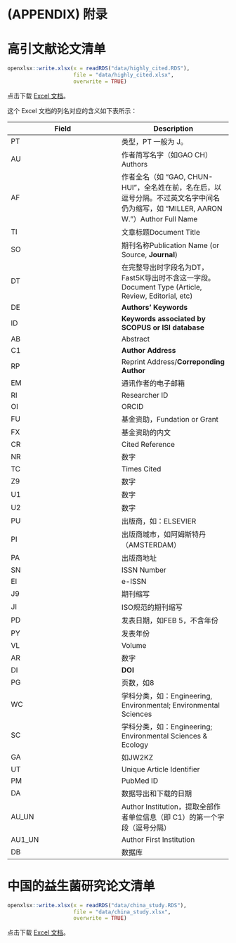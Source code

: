 \cleardoublepage 

# (APPENDIX) 附录 {-}


# 高引文献论文清单 {#highly-cite-xlsx}

```r
openxlsx::write.xlsx(x = readRDS("data/highly_cited.RDS"),
                     file = "data/highly_cited.xlsx",
                     overwrite = TRUE)
```

点击下载 [Excel 文档](./data/highly_cited.xlsx)。

这个 Excel 文档的列名对应的含义如下表所示：

Field |	Description
---------|---------
PT |   类型，PT 一般为 J。
AU |	作者简写名字（如GAO CH）Authors
AF |    作者全名（如 “GAO, CHUN-HUI”，全名姓在前，名在后，以逗号分隔。不过英文名字中间名仍为缩写，如 “MILLER, AARON W.”）Author Full Name
TI |	文章标题Document Title
SO |	期刊名称Publication Name (or Source, **Journal**)
DT |	在完整导出时字段名为DT，Fast5K导出时不含这一字段。Document Type (Article, Review, Editorial, etc)
DE |	**Authors’ Keywords**
ID |	**Keywords associated by SCOPUS or ISI database**
AB |	Abstract
C1 |	**Author Address**
RP |	Reprint Address/**Correponding Author**
EM | 通讯作者的电子邮箱
RI |  Researcher ID
OI |  ORCID
FU |  基金资助，Fundation or Grant
FX | 基金资助的内文
CR |  Cited Reference
NR | 数字
TC |	Times Cited
Z9 | 数字
U1 | 数字
U2 | 数字
PU | 出版商，如：ELSEVIER
PI | 出版商城市，如阿姆斯特丹（AMSTERDAM）
PA | 出版商地址
SN |  ISSN Number
EI | e-ISSN
J9 |  期刊缩写
JI |  ISO规范的期刊缩写
PD |  发表日期，如FEB 5，不含年份
PY |  发表年份
VL | Volume
AR | 数字
DI |  **DOI**
PG | 页数，如8
WC |  学科分类，如：Engineering, Environmental; Environmental Sciences
SC |  学科分类，如：Engineering; Environmental Sciences & Ecology
GA | 如JW2KZ
UT |	Unique Article Identifier
PM |  PubMed ID
DA | 数据导出和下载的日期
AU_UN  | Author Institution，提取全部作者单位信息（即 C1）的第一个字段（逗号分隔）
AU1_UN | Author First Institution
DB |	数据库

# 中国的益生菌研究论文清单 {#china-study-xlsx}

```r
openxlsx::write.xlsx(x = readRDS("data/china_study.RDS"),
                     file = "data/china_study.xlsx",
                     overwrite = TRUE)
```

点击下载 [Excel 文档](./data/china_study.xlsx)。
